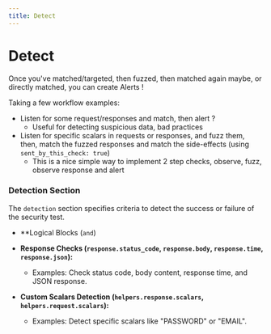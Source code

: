 ```yaml
---
title: Detect
---
```


# Detect

Once you've matched/targeted, then fuzzed, then matched again maybe, or directly matched, you can create Alerts !

Taking a few workflow examples:

- Listen for some request/responses and match, then alert ?
  - Useful for detecting suspicious data, bad practices
- Listen for specific scalars in requests or responses, and fuzz them, then, match the fuzzed responses and match the side-effects (using `sent_by_this_check: true`)
  - This is a nice simple way to implement 2 step checks, observe, fuzz, observe response and alert
 

### Detection Section

The `detection` section specifies criteria to detect the success or failure of the security test.

- **Logical Blocks (`and`)

- **Response Checks (`response.status_code`, `response.body`, `response.time`, `response.json`):**
  - Examples: Check status code, body content, response time, and JSON response.

- **Custom Scalars Detection (`helpers.response.scalars`, `helpers.request.scalars`):**
  - Examples: Detect specific scalars like "PASSWORD" or "EMAIL".
